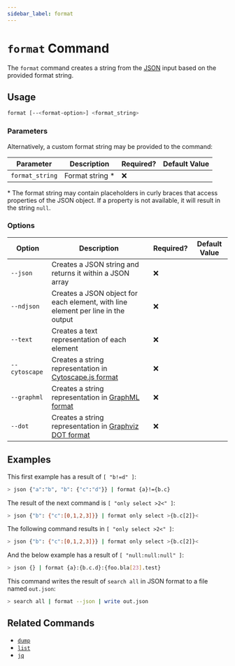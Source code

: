 ```yaml
---
sidebar_label: format
---
```


# `format` Command

The `format` command creates a string from the [<abbr title="JavaScript Object Notation">JSON</abbr>](https://json.org) input based on the provided format string.

## Usage

```bash
format [--<format-option>] <format_string>
```

### Parameters

Alternatively, a custom format string may be provided to the command:

| Parameter       | Description      | Required? | Default Value |
| --------------- | ---------------- | --------- | ------------- |
| `format_string` | Format string \* | ❌        |               |

\* The format string may contain placeholders in curly braces that access properties of the JSON object. If a property is not available, it will result in the string `null`.

### Options

| Option        | Description                                                                                               | Required? | Default Value |
| ------------- | --------------------------------------------------------------------------------------------------------- | --------- | ------------- |
| `--json`      | Creates a JSON string and returns it within a JSON array                                                  | ❌        |               |
| `--ndjson`    | Creates a JSON object for each element, with line element per line in the output                          | ❌        |               |
| `--text`      | Creates a text representation of each element                                                             | ❌        |               |
| `--cytoscape` | Creates a string representation in [Cytoscape.js format](https://js.cytoscape.org#notation/elements-json) | ❌        |               |
| `--graphml`   | Creates a string representation in [GraphML format](http://graphml.graphdrawing.org)                      | ❌        |               |
| `--dot`       | Creates a string representation in [Graphviz DOT format](https://graphviz.org/doc/info/lang.html)         | ❌        |               |

## Examples

This first example has a result of `[ "b!=d" ]`:

```bash
> json {"a":"b", "b": {"c":"d"}} | format {a}!={b.c}
```

The result of the next command is `[ "only select >2<" ]`:

```bash
> json {"b": {"c":[0,1,2,3]}} | format only select >{b.c[2]}<
```

The following command results in `[ "only select >2<" ]`:

```bash
> json {"b": {"c":[0,1,2,3]}} | format only select >{b.c[2]}<
```

And the below example has a result of `[ "null:null:null" ]`:

```bash
> json {} | format {a}:{b.c.d}:{foo.bla[23].test}
```

This command writes the result of `search all` in JSON format to a file named `out.json`:

```bash
> search all | format --json | write out.json
```

## Related Commands

- [`dump`](./dump.mdx)
- [`list`](./list.mdx)
- [`jq`](../miscellaneous-commands/jq.mdx)
